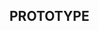 ## PROTOTYPE
<CardGrid>
  <Card
    title= "Prototype"
    image= "/images/prototype1.png"
    external= {true}
    variant="image"
  />
  <Card
    title= "Prototype"
    image= "/images/prototype2.png"
    external= {true}
    variant="image"
  />
  <Card
    title= "Prototype"
    image= "/images/prototype3.png"
    external= {true}
    variant="image"
  />
  <Card
    title= "Prototype"
    image= "/images/prototype4.png"
    external= {true}
    variant="image"
  />
  <Card
    title= "Prototype"
    image= "/images/prototype5.png"
    external= {true}
    variant="image"
  />
  <Card
    title= "Prototype"
    image= "/images/prototype6.png"
    external= {true}
    variant="image"
  />
</CardGrid>